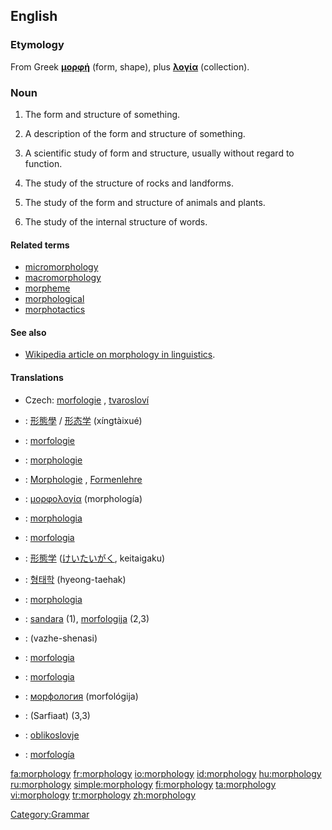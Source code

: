 ==English==
{{wikipedia}}
===Etymology===
From Greek '''[[μορφή]]''' (form, shape), plus '''[[λογία]]''' (collection).

===Noun===
{{en-noun|morphologi|es|-}}

# {{countable}} The form and structure of something.
# {{countable}} A description of the form and structure of something.
# {{uncountable}} A scientific study of form and structure, usually without regard to function.
# {{geology}} The study of the structure of rocks and landforms.
# {{biology}} The study of the form and structure of animals and plants.
# {{linguistics}} The study of the internal structure of words. 

====Related terms====
*[[micromorphology]]
*[[macromorphology]]
*[[morpheme]]
*[[morphological]]
*[[morphotactics]]

====See also====
*[[w:morphology (linguistics)| Wikipedia article on morphology in linguistics]].

====Translations====
{{trans-top|the form and structure of something}}
{{trans-mid}}
{{trans-bottom}}

{{trans-top|a description of the form and structure of something}}
{{trans-mid}}
{{trans-bottom}}

{{trans-top|a scientific study of form and structure}}
{{trans-mid}}
{{trans-bottom}}

{{trans-top|geology}}
{{trans-mid}}
{{trans-bottom}}

{{trans-top|biology}}
{{trans-mid}}
{{trans-bottom}}

{{trans-top|linguistics}}
* Czech: [[morfologie]] {{f}}, [[tvarosloví]] {{n}}
{{trans-mid}}
{{trans-bottom}}

{{checktrans-top}}
*{{ttbc|Chinese}}: [[形態學]] / [[形态学]] (xíngtàixué)
*{{ttbc|Dutch}}: [[morfologie]] {{f}}
*{{ttbc|French}}: [[morphologie]] {{f}}
*{{ttbc|German}}: [[Morphologie]] {{f}}, [[Formenlehre]] {{f}}
*{{ttbc|Greek}}: [[μορφολογία]] (morphología) {{f}}
*{{ttbc|Interlingua}}: [[morphologia]]
*{{ttbc|Italian}}: [[morfologia]] {{f}}
*{{ttbc|Japanese}}: [[形態学]] ([[けいたいがく]], keitaigaku)
{{checktrans-mid}}
*{{ttbc|Korean}}: [[형태학]] (hyeong-taehak)
*{{ttbc|Latin}}: [[morphologia]]
*{{ttbc|Lithuanian}}: [[sandara]] {{f}} (1), [[morfologija]] {{f}} (2,3)
*{{ttbc|Persian}}: {{FAchar|[[واژهشناسی]]}} (vazhe-shenasi)
*{{ttbc|Polish}}: [[morfologia]] {{f}}
*{{ttbc|Portuguese}}: [[morfologia]] {{f}}
*{{ttbc|Russian}}: [[морфология]] (morfológija) {{f}}
*{{ttbc|Sindhi}}: {{SDchar|[[صرفيات]]}} (Sarfiaat) {{f}} (3,3)
*{{ttbc|Slovenian}}: [[oblikoslovje]]
*{{ttbc|Spanish}}: [[morfología]] {{f}}
{{checktrans-bottom}}

[[Category:Grammar]]

[[fa:morphology]]
[[fr:morphology]]
[[io:morphology]]
[[id:morphology]]
[[hu:morphology]]
[[ru:morphology]]
[[simple:morphology]]
[[fi:morphology]]
[[ta:morphology]]
[[vi:morphology]]
[[tr:morphology]]
[[zh:morphology]]